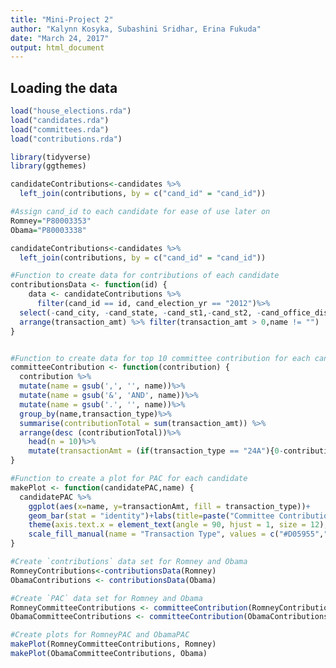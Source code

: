 ```yaml
---
title: "Mini-Project 2"
author: "Kalynn Kosyka, Subashini Sridhar, Erina Fukuda"
date: "March 24, 2017"
output: html_document
---
```

## Loading the data
```r
load("house_elections.rda")
load("candidates.rda")
load("committees.rda")
load("contributions.rda")
```

```r
library(tidyverse)
library(ggthemes)
```

```r
candidateContributions<-candidates %>%
  left_join(contributions, by = c("cand_id" = "cand_id"))
```

```r
#Assign cand_id to each candidate for ease of use later on
Romney="P80003353"
Obama="P80003338"

candidateContributions<-candidates %>%
  left_join(contributions, by = c("cand_id" = "cand_id"))

#Function to create data for contributions of each candidate
contributionsData <- function(id) {
	data <- candidateContributions %>%
	  filter(cand_id == id, cand_election_yr == "2012")%>%
  select(-cand_city, -cand_state, -cand_st1,-cand_st2, -cand_office_district, -cand_status, -cand_zip, -amndt_ind, -image_num, -zip_code, -employer, -occupation, -file_num, -memo_cd, -memo_text, -sub_id) %>%
  arrange(transaction_amt) %>% filter(transaction_amt > 0,name != "")
}


#Function to create data for top 10 committee contribution for each candidate
committeeContribution <- function(contribution) {
  contribution %>%
  mutate(name = gsub(',', '', name))%>%
  mutate(name = gsub('&', 'AND', name))%>%
  mutate(name = gsub('.', '', name))%>%
  group_by(name,transaction_type)%>%
  summarise(contributionTotal = sum(transaction_amt)) %>%
  arrange(desc (contributionTotal))%>%
    head(n = 10)%>%
    mutate(transactionAmt = (if(transaction_type == "24A"){0-contributionTotal} else{contributionTotal}))
}

#Function to create a plot for PAC for each candidate
makePlot <- function(candidatePAC,name) {
  candidatePAC %>%
    ggplot(aes(x=name, y=transactionAmt, fill = transaction_type))+
    geom_bar(stat = "identity")+labs(title=paste("Committee Contribution towards ", if(name == "P80003353"){"Romney"}else{"Obama"}), x = "Committee", y = "Contribution Amount ($)", size=14)+
    theme(axis.text.x = element_text(angle = 90, hjust = 1, size = 12), axis.text.y = element_text(size = 12))+
    scale_fill_manual(name = "Transaction Type", values = c("#D05955","#3B4C5D", "#66AD9B", "#D05955","#3B4C5D", "#66AD9B","#D05955","#3B4C5D"))
}

#Create `contributions` data set for Romney and Obama
RomneyContributions<-contributionsData(Romney)
ObamaContributions <- contributionsData(Obama)

#Create `PAC` data set for Romney and Obama
RomneyCommitteeContributions <- committeeContribution(RomneyContributions)
ObamaCommitteeContributions <- committeeContribution(ObamaContributions)
```


```r
#Create plots for RomneyPAC and ObamaPAC
makePlot(RomneyCommitteeContributions, Romney)
makePlot(ObamaCommitteeContributions, Obama)
```
